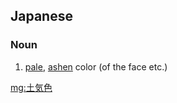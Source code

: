 ==Japanese==
{{ja-kanjitab|つち|け|いろ}}

===Noun===
{{ja-noun|つちけいろ}}

# [[pale]], [[ashen]] color (of the face etc.)

[[mg:土気色]]